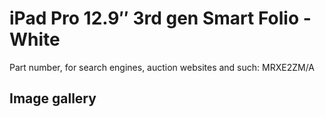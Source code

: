 # iPad Pro 12.9″ 3rd gen Smart Folio - White

Part number, for search engines, auction websites and such: MRXE2ZM/A

## Image gallery

<div style={{ width: "768px" }}>
  <GalleryComponent
    images={[
      {
        original: "/everysource/MRXE2",
        thumbnail: "/everypreview/MRXE2",
      },
      {
        original: "/everysource/MRXE2_AV1",
        thumbnail: "/everypreview/MRXE2_AV1",
      },
      {
        original: "/everysource/MRXE2_AV2",
        thumbnail: "/everypreview/MRXE2_AV2",
      },
      {
        original: "/everysource/MRXE2_AV3",
        thumbnail: "/everypreview/MRXE2_AV3",
      },
      {
        original: "/everysource/MRXE2_AV4",
        thumbnail: "/everypreview/MRXE2_AV4",
      }
    ]}
  />
</div>